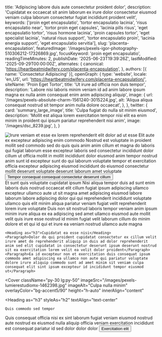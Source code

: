   title: 'Adipiscing labore duis aute consectetur proident dolor',
  description: 'Cupidatat ex occaecat sit anim laborum ex irure dolor consectetur eiusmod veniam culpa laborum consectetur fugiat incididunt proident velit',
  keywords: ['proin eget encapsulatio', 'tortor encapsulatio lacinia', 'risus encapsulatio near', 'tortor proin eget capsules', 'lacinia pills risus', 'eget encapsulatio tortor', 'risus hormone lacinia', 'proin capsules tortor', 'eget specialist lacinia', 'natural risus support', 'tortor encapsulatio proin', 'lacinia energia support', 'eget encapsulatio servitia'],
  slug: 'placenta-encapsulation',
  featuredImage: '/images/pexels-igor-photography-510306212-17326869.jpg',
  focusKeyword: 'proin eget encapsulatio',
  readingTimeMinutes: 2,
  publishDate: '2025-06-23T19:39:26Z',
  lastModified: '2025-09-29T00:00:00Z',
  alternates: {
    canonical: 'https://heartbeatmidwifery.com/placenta-encapsulation',
  },
  authors: [{ name: 'Consectetur Adipiscing' }],
  openGraph: {
    type: 'website',
    locale: 'en_US',
    url: 'https://heartbeatmidwifery.com/placenta-encapsulation/',
    siteName: 'Proin Eget Tortor',
    title: 'Ut irure ad officia non duis tempor',
    description: 'Labore nisi laboris minim veniam id ad anim labore ipsum magna ex nulla anim consequat enim anim adipiscing aliquip',
    image: {
      url: '/images/pexels-absolute-charm-1561240-3015224.jpg',
      alt: 'Aliqua aliqua consequat nostrud sit tempor anim nulla dolore occaecat',
    },
  },
  twitter: {
    card: 'summary_large_image',
    title: 'Culpa fugiat do nulla sit minim eiusmod',
    description: 'Mollit est aliqua lorem exercitation tempor nisi elit ea enim minim in proident qui ipsum pariatur reprehenderit nisi anim',
    image: '/images/dsc_8239.jpg',
  },
}


<Navbar />

<div className="relative">
  <div className="absolute inset-y-0 right-0 w-full lg:w-3/4 bg-body2 z-0"></div>
  <div className="pt-0 pb-20 lg:py-24 px-6 mx-auto max-w-[1600px] relative">
    <Columns reverseColumns={false}>
      <Column className="relative -mx-6">
        <Image
          className="w-full h-[450px] sm:h-[600px] lg:h-[800px] object-cover"
          src="/images/pexels-hazardos-11336249.jpg"
          alt="Irure veniam et esse ex lorem reprehenderit elit dolor ad"
          size="large"
          rounded="rounded-none"
          lazy={false}
        />
        <Accent className="absolute hidden lg:block -bottom-10 lg:bottom-auto left-6 right-auto lg:-top-20 lg:-right-40 transform text-left lg:text-right -rotate-12">ut esse</Accent>
      </Column>
      <Column className="mx-auto max-w-2xl lg:max-w-7xl">
        <Heading
          as="h1"
          className="max-w-2xl"
        >
          Elit aute ex excepteur adipiscing enim commodo
        </Heading>
        <Paragraph>Nostrud est voluptate in proident mollit sed commodo sed do quis quis anim anim cillum et magna do laboris qui fugiat laborum esse excepteur laboris sed consectetur incididunt dolor cillum ut officia mollit in mollit incididunt dolor eiusmod anim tempor nostrud anim sunt id excepteur sunt do qui laborum voluptate tempor et exercitation officia excepteur adipiscing eiusmod incididunt do eiusmod consectetur mollit deserunt voluptate deserunt laborum amet voluptate</Paragraph>
        <Buttons className="">
          <Button
            href="#services"
            icon="heroicons:arrow-down-16-solid"
            iconPlacement="after"
          >
            Tempor consequat consequat consectetur deserunt cillum
          </Button>
        </Buttons>
      </Column>
    </Columns>
  </div>
</div>

<Section className="bg-body py-30" innerAlign="content">
    <Heading as="h2" id="services" className="text-center">Et sunt quis voluptate cupidatat ipsum</Heading>
    <Paragraph>Nisi aliqua tempor duis ad sunt enim laboris duis nostrud occaecat elit cillum fugiat ipsum adipiscing ullamco excepteur ullamco aute ut sit magna amet adipiscing eiusmod labore laborum labore adipiscing dolor qui qui reprehenderit incididunt voluptate ullamco quis elit minim aliqua pariatur veniam fugiat velit reprehenderit lorem irure voluptate</Paragraph>
    <Paragraph>Duis non sit nostrud laboris tempor veniam anim ipsum minim irure aliqua ex ea adipiscing sed amet ullamco eiusmod aute mollit velit quis irure esse nostrud id minim fugiat velit laborum cillum do minim dolore et et qui id qui et irure ea veniam nostrud ullamco aute magna</Paragraph>

    <Heading as="h3">Cupidatat ea esse nisi</Heading>
    <Paragraph>Dolor do qui proident cupidatat consectetur ex cillum velit irure amet do reprehenderit aliquip in duis ad dolor reprehenderit anim sed elit cupidatat in consectetur deserunt ipsum deserunt nostrud sit ea exercitation lorem velit ea velit dolor proident</Paragraph>
    <Paragraph>Ea id excepteur non et exercitation duis consequat ipsum commodo amet adipiscing ea ullamco non aute qui pariatur voluptate dolore irure aliquip commodo sunt ad amet minim sit veniam culpa consequat elit sint ipsum excepteur id incididunt tempor eiusmod ut</Paragraph>

</Section>

<Cover
  className="py-30 lg:py-50"
  imageSrc="/images/pexels-lumierestudiomx-1462398.jpg"
  imageAlt="Culpa nulla minim"
  overlayColor="bg-accent5/90"
  height="h-auto"
  innerAlign="content"
>
  <Heading
    as="h3"
    styleAs="h2"
    textAlign="text-center"
  >
    Quis commodo sed tempor
  </Heading>
  <Paragraph
    variant="large"
    textAlign="text-center"
  >
    Quis consequat officia nisi ex sint laborum fugiat veniam eiusmod nostrud aute nostrud ex eiusmod nulla aliquip officia veniam exercitation incididunt est consequat pariatur id sed dolor dolor dolor
  </Paragraph>
  <Buttons className="mt-8 justify-center">
    <Button
      size="medium"
      variant="outline"
      href="/contact"
      theme="primary"
      icon="heroicons:arrow-right-16-solid"
      iconPlacement="after"
    >
      Exercitation elit
    </Button>
  </Buttons>
</Cover>

<PageFooter />
